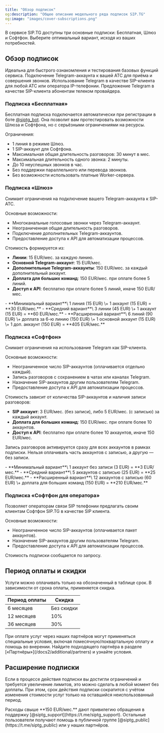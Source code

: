 ```yaml
---
title: "Обзор подписок"
og:description: "Общее описание модельного ряда подписок SIP.TG"
og:image: "images/cover-subscriptions.png"
---
```


В сервисе SIP.TG доступны три основные подписки: Бесплатная, Шлюз и Софтфон. Выберите оптимальный вариант, исходя из ваших потребностей.

## Обзор подписок

<CardGroup cols="2">
  <Card title="Бесплатная" icon="circle-check" href="#подписка-«бесплатная»">
    Идеальна для быстрого ознакомления и тестирования базовых функций сервиса.
  </Card>
  <Card title="Шлюз" icon="exchange-alt" href="#подписка-«шлюз»">
    Подключение Telegram-аккаунта к вашей АТС для приёма и совершения звонков.
  </Card>
  <Card title="Софтфон" icon="phone" href="#подписка-«софтфон»">
    Использование Telegram в качестве SIP-клиента для любой АТС или оператора IP-телефонии.
  </Card>
  <Card title="Софтфон для оператора" icon="phone" href="#подписка-«софтфон-для-оператора»">
    Предложение Telegram в качестве SIP-клиента абонентам телеком провайдера.
  </Card>
</CardGroup>

### Подписка «Бесплатная»

Бесплатная подписка подключается автоматически при регистрации в боте [@siptg_bot](https://t.me/siptg_bot?start=utm_docs). Она позволит вам протестировать возможности Шлюза и Софтфона, но с серьёзными ограничениями на ресурсы.

Ограничения:

- 1 линия в режиме Шлюз.
- 1 SIP-аккаунт для Софтфона.
- Максимальная общая длительность разговоров: 30 минут в мес.
- Максимальная длительность одного звонка: 2 минуты.
- До 10 неуспешных звонков в час.
- Без поддержки параллельного или перевода звонков.
- Без возможности использовать платные Worker-сервера.

### Подписка «Шлюз»

Снимает ограничения на подключение вашего Telegram-аккаунта к SIP-АТС.

Основные возможности:

- Многоканальные голосовые звонки через Telegram-аккаунт.
- Неограниченная общая длительность разговоров.
- Подключение дополнительных Telegram-аккаунтов.
- Предоставление доступа к API для автоматизации процессов.

Стоимость формируется из:

- **Линии**: 15 EUR/мес. за каждую линию.
- **Основной Telegram-аккаунт**: 15 EUR/мес.
- **Дополнительные Telegram-аккаунты**: 150 EUR/мес. за каждый дополнительный аккаунт.
- **Доплата для больших команд**: 150 EUR/мес. при оплате более 5 линий.
- **Доступ к API**: бесплатно при оплате более 5 линий, иначе 150 EUR/мес.

<Accordion title="Подробные примеры расчёта стоимости">
  - **Минимальный вариант**\
    1 линия (15 EUR) \+ 1 аккаунт (15 EUR) = **30 EUR/мес.**
  - **Средний вариант**\
    3 линии (45 EUR) \+ 1 аккаунт (15 EUR) = **60 EUR/мес.**
  - **Расширенный вариант**\
    6 линий (90 EUR) \+ доплата за 6-ю линию (150 EUR) \+ 1 основной аккаунт (15 EUR) \+ 1 доп. аккаунт (150 EUR) = **405 EUR/мес.**
</Accordion>

### Подписка «Софтфон»

Снимает ограничения на использование Telegram как SIP-клиента.

Основные возможности:

- Неограниченное число SIP-аккаунтов (оплачивается отдельно каждый).
- Запись разговоров с сохранением в чатах или каналах Telegram.
- Назначение SIP-аккаунтов другим пользователям Telegram.
- Предоставление доступа к API для автоматизации процессов.

Стоимость зависит от количества SIP-аккаунтов и наличия записи разговоров:

- **SIP аккаунт**: 3 EUR/мес. (без записи), либо 5 EUR/мес. (с записью) за каждый аккаунт.
- **Доплата для больших команд**: 150 EUR/мес. при оплате более 10 аккаунтов.
- **Доступ к API**: бесплатно при оплате более 10 аккаунтов, иначе 150 EUR/мес.

Запись разговоров активируется сразу для всех аккаунтов в рамках подписки. Нельзя оплачивать часть аккаунтов с записью, а другую — без записи.

<Accordion title="Подробные примеры расчёта стоимости">
  - **Минимальный вариант**\
    1 аккаунт без записи (3 EUR) = **3 EUR/мес.**
  - **Средний вариант**\
    5 аккаунтов с записью (25 EUR) = **25 EUR/мес.**
  - **Расширенный вариант**\
    12 аккаунтов с записью (60 EUR) \+ доплата для больших команд (150 EUR) = **210 EUR/мес.**
</Accordion>

### Подписка «Софтфон для оператора»

Позволяет операторам связи SIP телефонии предлагать своим клиентам Софтфон SIP.TG в качестве SIP клиента.

Основные возможности:

- Неограниченное число SIP-аккаунтов (оплачивается пакет аккаунтов).
- Назначение SIP-аккаунтов другим пользователям Telegram.
- Предоставление доступа к API для автоматизации процессов.

Стоимость подписки сообщается по запросу.

## Период оплаты и скидки

Услуги можно оплачивать только на обозначенный в таблице срок. В зависимости от срока оплаты, применяется скидка.

| Период оплаты | Скидка     |
| ------------- | ---------- |
| 6 месяцев     | Без скидки |
| 12 месяцев    | 10%        |
| 36 месяцев    | 30%        |

<Tip>
  При оплате услуг через наших партнёров могут применяться специальные условия, включая помесячную/поквартальную оплату и помощь во внерении. Найдите подходящего партнёра в разделе [«Партнёры»](/docs2/additional/partners) и узнайте условия.
</Tip>

## Расширение подписки

Если в процессе действия подписки вы достигли ограничений и требуется увеличение лимитов, это можно сделать в любой момент без доплаты. При этом, срок действия подписки сократится с учётом изменения стоимости услуг только на оставшийся неиспользованный период.

<Tip>
  Расходы свыше **150 EUR/мес.** дают привилегию обращения в поддержку [@siptg_support](https://t.me/siptg_support). Остальные пользователи получают помощь в публичной группе [@siptg_public](https://t.me/siptg_public) или у наших партнёров.
</Tip>